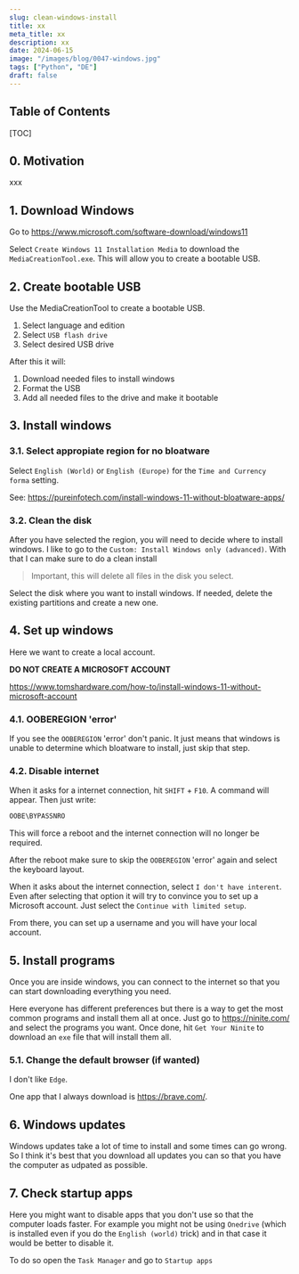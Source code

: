```yaml
---
slug: clean-windows-install
title: xx
meta_title: xx
description: xx
date: 2024-06-15
image: "/images/blog/0047-windows.jpg"
tags: ["Python", "DE"]
draft: false
---
```



## Table of Contents

[TOC]

## 0. Motivation

xxx

## 1. Download Windows

Go to https://www.microsoft.com/software-download/windows11

Select `Create Windows 11 Installation Media` to download the `MediaCreationTool.exe`.
This will allow you to create a bootable USB.

## 2. Create bootable USB

Use the MediaCreationTool to create a bootable USB.

1. Select language and edition
2. Select `USB flash drive`
3. Select desired USB drive

After this it will:

1. Download needed files to install windows
2. Format the USB
3. Add all needed files to the drive and make it bootable

## 3. Install windows

### 3.1. Select appropiate region for no bloatware

Select `English (World)` or `English (Europe)` for the `Time and Currency forma` setting.

See: https://pureinfotech.com/install-windows-11-without-bloatware-apps/

### 3.2. Clean the disk

After you have selected the region, you will need to decide where to install windows.
I like to go to the `Custom: Install Windows only (advanced)`. With that I can make sure to do a clean install

> Important, this will delete all files in the disk you select.

Select the disk where you want to install windows. If needed, delete the existing partitions and create a new one.

## 4. Set up windows
 
Here we want to create a local account.

**DO NOT CREATE A MICROSOFT ACCOUNT**

https://www.tomshardware.com/how-to/install-windows-11-without-microsoft-account


### 4.1. OOBEREGION 'error'

If you see the `OOBEREGION` 'error' don't panic. It just means that windows is unable to determine which bloatware to install, just skip that step.

### 4.2. Disable internet

When it asks for a internet connection, hit `SHIFT` + `F10`. A command will appear. Then just write:

```sh
OOBE\BYPASSNRO
```

This will force a reboot and the internet connection will no longer be required.

After the reboot make sure to skip the `OOBEREGION` 'error' again and select the keyboard layout.

When it asks about the internet connection, select `I don't have interent`. Even after selecting that option it will try to convince you to set up a Microsoft account. Just select the `Continue with limited setup`.

From there, you can set up a username and you will have your local account.

## 5. Install programs

Once you are inside windows, you can connect to the internet so that you can start downloading everything you need.

Here everyone has different preferences but there is a way to get the most common programs and install them all at once. Just go to https://ninite.com/ and select the programs you want. Once done, hit `Get Your Ninite` to download an `exe` file that will install them all.

### 5.1. Change the default browser (if wanted)

I don't like `Edge`.

One app that I always download is https://brave.com/.

## 6. Windows updates

Windows updates take a lot of time to install and some times can go wrong. So I think it's best that you download all updates you can so that you have the computer as udpated as possible.

## 7. Check startup apps

Here you might want to disable apps that you don't use so that the computer loads faster. For example you might not be using `Onedrive` (which is installed even if you do the `English (world)` trick) and in that case it would be better to disable it.

To do so open the `Task Manager` and go to `Startup apps`
